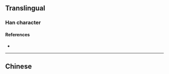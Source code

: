 {{character info/new}}
{{also|嘔}}
==Translingual==

===Han character===
{{Han char|rn=30|rad=口|as=04|sn=7|four=|canj=RSK|ids=⿰口区}}

====References====
* {{Han ref|kx=0181.191|hdz=10587.040|uh=5455|ud=21589}}

----

==Chinese==
{{zh-see|嘔}}